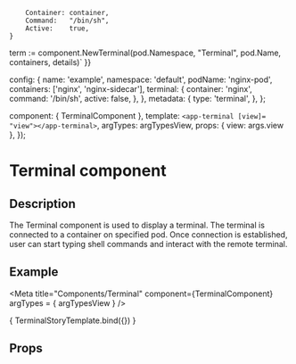 
		Container: container,
		Command:   "/bin/sh",
		Active:    true,
	}
term := component.NewTerminal(pod.Namespace, "Terminal", pod.Name, containers, details)`
}}

  config: {
    name: 'example',
    namespace: 'default',
    podName: 'nginx-pod',
    containers: ['nginx', 'nginx-sidecar'],
    terminal: {
      container: 'nginx',
      command: '/bin/sh',
      active: false,
    },
  },
  metadata: {
    type: 'terminal',
  },
};

  component: { TerminalComponent },
  template: `<app-terminal [view]= "view"></app-terminal>`,
  argTypes: argTypesView,
  props: { view: args.view },
});

<h1>Terminal component</h1>
<h2>Description</h2>

<p>The Terminal component is used to display a terminal.
The terminal is connected to a container on specified pod.
Once connection is established,
user can start typing shell commands and interact with the remote terminal.</p>
<h2>Example</h2>

<Meta title="Components/Terminal"
      component={TerminalComponent}
      argTypes = { argTypesView }
/>

<Canvas withToolbar>
<Story name="Terminal component"
       parameters={{ docs: terminalDocs }}
       args= {{ view: terminalView }}>
  { TerminalStoryTemplate.bind({}) }
</Story>
</Canvas>

<h2>Props</h2>
<ArgsTable story = "Terminal component" />
